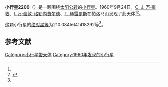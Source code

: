 {{Infobox planet
| bgcolour = #FFFFC0
| name = 2200 Pasadena
| symbol = 
| image = 
| caption = 
| discovery = yes
| discovery_ref = 
| discoverer = [[C._J._万·豪敦|C. J. 万·豪敦]]、[[I._万·豪敦-格勒内费尔德|I. 万·豪敦-格勒内费尔德]]、[[T._赫雷爾斯|T. 赫雷爾斯]]
| discovery_site = [[帕洛马山|帕洛马山]] 
| discovered = 1960年9月24日
| designations = yes
| mp_name = 
| named_after = 
| alt_names = 6090 P-L/ 1966 DJ / 1977 AT1
| mp_category = [[主带小行星|主带小行星]]
| orbit_ref = <ref name="a">[http://ssd.jpl.nasa.gov/sbdb.cgi?sstr=2200 2200 Pasadena] {{Wayback|url=http://ssd.jpl.nasa.gov/sbdb.cgi?sstr=2200 |date=20200820020412 }}，小行星數據庫瀏覽器（JPL Small-Body Database Browser）－[[美国国家航空航天局|美国国家航空航天局]]喷气推进实验室</ref>
| epoch = 2456400.5 (2013年4月18日更新)
| aphelion = {{convert|2.763666116720242|AU|km|3|abbr=on|lk=out}}
| perihelion = {{convert|2.043605509493284|AU|km|3|abbr=on}}
| semimajor = {{convert|2.403635813106763|AU|km|3|abbr=on}}
| eccentricity = 0.149785713
| period = 1361.135704 [[日|日]]<br />3.73[[儒略年|儒略年]]
| avg_speed = 
| inclination = 4.594742573350397
| asc_node = 345.6222750579715
| mean_anomaly = 
| arg_peri = 210.0845641418292
| satellites = 
| physical_characteristics = yes
| dimensions = 
| mass = 
| density = 
| surface_grav = 
| escape_velocity = 
| sidereal_day = 
| axial_tilt = 
| pole_ecliptic_lat = 
| pole_ecliptic_lon = 
| albedo = 
| temperatures= 
| temp_name1 = 
| mean_temp_1 = 
| max_temp_1 = 
| temp_name2 = 
| max_temp_2 = 
| spectral_type = 
| abs_magnitude = 210.0845641418292
}}

'''小行星2200'''（{{lang-en|2200 Pasadena}}）是一颗围绕[[太阳|太阳]][[公转|公转]]的[[小行星|小行星]]。1960年9月24日，[[C._J._万·豪敦|C. J. 万·豪敦]]、[[I._万·豪敦-格勒内费尔德|I. 万·豪敦-格勒内费尔德]]、[[T._赫雷爾斯|T. 赫雷爾斯]]在帕洛马山发现了此天体<ref name="a" /><ref>{{cite news|title=小行星列表|url=http://cfa-www.harvard.edu/iau/lists/NumberedMPs.txt|accessdate=2013-07-08|newspaper=哈佛大学|archive-date=2008-05-17|archive-url=https://web.archive.org/web/20080517010638/http://cfa-www.harvard.edu/iau/lists/NumberedMPs.txt|dead-url=no}}</ref>。

这颗小行星的[[绝对星等|绝对星等]]为210.0845641418292等<ref name="a" />。

==参考文献==
{{reflist}}
{{Minor Planet Number|[[小行星2199|小行星2199]]|[[小行星2201|小行星2201]]}}

{{小天体}}

[[Category:小行星带天体|Category:小行星带天体]]
[[Category:1960年发现的小行星|Category:1960年发现的小行星]]

{{asteroid-stub}}